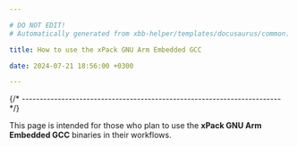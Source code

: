 ```yaml
---

# DO NOT EDIT!
# Automatically generated from xbb-helper/templates/docusaurus/common.

title: How to use the xPack GNU Arm Embedded GCC

date: 2024-07-21 18:56:00 +0300

---
```




{/* ------------------------------------------------------------------------ */}

This page is intended for those who plan
to use the **xPack GNU Arm Embedded GCC** binaries in their workflows.

<Versioning/>

<LibrariesAndRpath/>

<More/>

<UseInTesting/>
